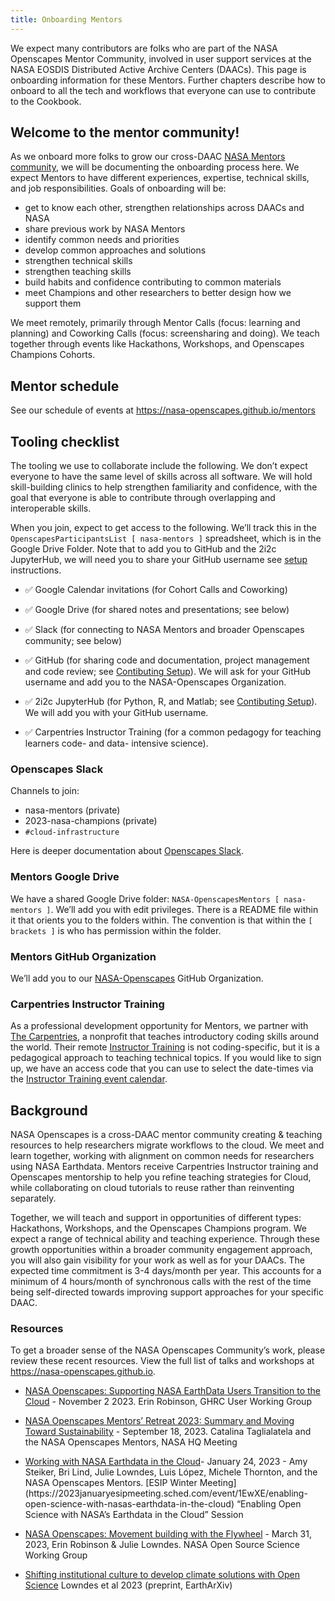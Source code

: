 ```yaml
---
title: Onboarding Mentors
---
```


We expect many contributors are folks who are part of the NASA Openscapes Mentor Community, involved in user support services at the NASA EOSDIS Distributed Active Archive Centers (DAACs). This page is onboarding information for these Mentors. Further chapters describe how to onboard to all the tech and workflows that everyone can use to contribute to the Cookbook.

## Welcome to the mentor community!

As we onboard more folks to grow our cross-DAAC [NASA Mentors community](https://nasa-openscapes.github.io/mentors.html), we will be documenting the onboarding process here. We expect Mentors to have different experiences, expertise, technical skills, and job responsibilities. Goals of onboarding will be:

-   get to know each other, strengthen relationships across DAACs and NASA
-   share previous work by NASA Mentors
-   identify common needs and priorities
-   develop common approaches and solutions
-   strengthen technical skills
-   strengthen teaching skills
-   build habits and confidence contributing to common materials
-   meet Champions and other researchers to better design how we support them

We meet remotely, primarily through Mentor Calls (focus: learning and planning) and Coworking Calls (focus: screensharing and doing). We teach together through events like Hackathons, Workshops, and Openscapes Champions Cohorts.

## Mentor schedule

See our schedule of events at <https://nasa-openscapes.github.io/mentors>

## Tooling checklist

The tooling we use to collaborate include the following. We don't expect everyone to have the same level of skills across all software. We will hold skill-building clinics to help strengthen familiarity and confidence, with the goal that everyone is able to contribute through overlapping and interoperable skills.

When you join, expect to get access to the following. We'll track this in the `OpenscapesParticipantsList [ nasa-mentors ]` spreadsheet, which is in the Google Drive Folder. Note that to add you to GitHub and the 2i2c JupyterHub, we will need you to share your GitHub username see [setup](setup.qmd) instructions.

-   ✅ Google Calendar invitations (for Cohort Calls and Coworking)

-   ✅ Google Drive (for shared notes and presentations; see below)

-   ✅ Slack (for connecting to NASA Mentors and broader Openscapes community; see below)

-   ✅ GitHub (for sharing code and documentation, project management and code review; see [Contibuting Setup](setup.qmd)). We will ask for your GitHub username and add you to the NASA-Openscapes Organization.

-   ✅ 2i2c JupyterHub (for Python, R, and Matlab; see [Contibuting Setup](setup.qmd)). We will add you with your GitHub username.

-   ✅ Carpentries Instructor Training (for a common pedagogy for teaching learners code- and data- intensive science).

### Openscapes Slack

Channels to join:

-   nasa-mentors (private)
-   2023-nasa-champions (private)
-   `#cloud-infrastructure`

Here is deeper documentation about [Openscapes Slack](https://openscapes.github.io/approach-guide/approach/tooling.html#slack).

### Mentors Google Drive

We have a shared Google Drive folder: `NASA-OpenscapesMentors [ nasa-mentors ]`. We'll add you with edit privileges. There is a README file within it that orients you to the folders within. The convention is that within the `[ brackets ]` is who has permission within the folder.

### Mentors GitHub Organization

We'll add you to our [NASA-Openscapes](https://github.com/NASA-Openscapes) GitHub Organization.

### Carpentries Instructor Training

As a professional development opportunity for Mentors, we partner with [The Carpentries](https://carpentries.org/), a nonprofit that teaches introductory coding skills around the world. Their remote [Instructor Training](https://carpentries.org/become-instructor/) is not coding-specific, but it is a pedagogical approach to teaching technical topics. If you would like to sign up, we have an access code that you can use to select the date-times via the [Instructor Training event calendar](https://carpentries.github.io/instructor-training/training_calendar#upcoming-instructor-training).

## Background

NASA Openscapes is a cross-DAAC mentor community creating & teaching resources to help researchers migrate workflows to the cloud. We meet and learn together, working with alignment on common needs for researchers using NASA Earthdata. Mentors receive Carpentries Instructor training and Openscapes mentorship to help you refine teaching strategies for Cloud, while collaborating on cloud tutorials to reuse rather than reinventing separately.

Together, we will teach and support in opportunities of different types: Hackathons, Workshops, and the Openscapes Champions program. We expect a range of technical ability and teaching experience. Through these growth opportunities within a broader community engagement approach, you will also gain visibility for your work as well as for your DAACs. The expected time commitment is 3-4 days/month per year. This accounts for a minimum of 4 hours/month of synchronous calls with the rest of the time being self-directed towards improving support approaches for your specific DAAC.

### Resources

To get a broader sense of the NASA Openscapes Community's work, please review these recent resources. View the full list of talks and workshops at <https://nasa-openscapes.github.io>.

-   [NASA Openscapes: Supporting NASA EarthData Users Transition to the Cloud](https://docs.google.com/presentation/d/1klEzB3voQZ5_LB9bzuzWRIR7ldcz0gyfbiCcf1XiBE4/edit?usp=sharing) - November 2 2023. Erin Robinson, GHRC User Working Group

-   [NASA Openscapes Mentors' Retreat 2023: Summary and Moving Toward Sustainability](https://docs.google.com/presentation/d/1m515raX2MNCF4evn0qNqTIJT3EfhKIBuS7GGRLayDpM/edit#slide=id.g1b5922f14f8_0_83) - September 18, 2023. Catalina Taglialatela and the NASA Openscapes Mentors, NASA HQ Meeting

-   [Working with NASA Earthdata in the Cloud](https://docs.google.com/presentation/d/1rh6UGUIKp8nNc71jKYQAPPBIoVyikQmQ8CcvwGLn2hI/edit#slide=id.g142ea985af2_0_1)- January 24, 2023 - Amy Steiker, Bri Lind, Julie Lowndes, Luis López, Michele Thornton, and the NASA Openscapes Mentors. \[ESIP Winter Meeting\](https://2023januaryesipmeeting.sched.com/event/1EwXE/enabling-open-science-with-nasas-earthdata-in-the-cloud) "Enabling Open Science with NASA's Earthdata in the Cloud" Session

-   [NASA Openscapes: Movement building with the Flywheel](https://docs.google.com/presentation/d/1BK678MADRg6QkejRQI_5KREGn6DzzQqAS4StsjXmi-k/edit#slide=id.g1b5922f14f8_0_83) - March 31, 2023, Erin Robinson & Julie Lowndes. NASA Open Source Science Working Group

-   [Shifting institutional culture to develop climate solutions with Open Science](https://eartharxiv.org/repository/view/5948/) Lowndes et al 2023 (preprint, EarthArXiv)
